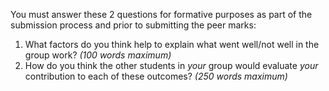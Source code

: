 You must answer these 2 questions for formative purposes as part of the submission process and prior to submitting the peer marks:

1. What factors do you think help to explain what went well/not well in the group work? *(100 words maximum)*
2. How do you think the other students in *your* group would evaluate *your* contribution to each of these outcomes? *(250 words maximum)*
